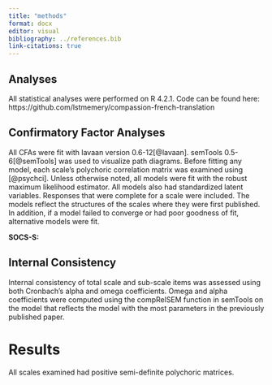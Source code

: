 ```yaml
---
title: "methods"
format: docx
editor: visual
bibliography: ../references.bib
link-citations: true
---
```


## Analyses

All statistical analyses were performed on R 4.2.1. Code can be found
here: https://github.com/lstmemery/compassion-french-translation

## Confirmatory Factor Analyses

All CFAs were fit with lavaan version 0.6-12[@lavaan]. semTools
0.5-6[@semTools] was used to visualize path diagrams. Before fitting any
model, each scale's polychoric correlation matrix was examined using
[@psychci]. Unless otherwise noted, all models were fit with the robust
maximum likelihood estimator. All models also had standardized latent
variables. Responses that were complete for a scale were included. The
models reflect the structures of the scales where they were first
published. In addition, if a model failed to converge or had poor
goodness of fit, alternative models were fit.

**SOCS-S:**

## Internal Consistency

Internal consistency of total scale and sub-scale items was assessed
using both Cronbach's alpha and omega coefficients. Omega and alpha
coefficients were computed using the compRelSEM function in semTools on
the model that reflects the model with the most parameters in the
previously published paper.

# Results

All scales examined had positive semi-definite polychoric matrices.
